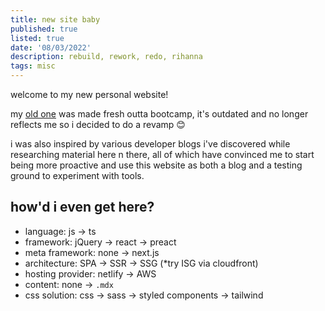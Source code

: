 ```yaml
---
title: new site baby
published: true
listed: true
date: '08/03/2022'
description: rebuild, rework, redo, rihanna
tags: misc
---
```


welcome to my new personal website!

my [old one](https://www.phil-chan.ca) was made fresh outta bootcamp, it's outdated and no longer reflects me so i decided to do a revamp 😊

i was also inspired by various developer blogs i've discovered while researching material here n there, all of which have convinced me
to start being more proactive and use this website as both a blog and a testing ground to experiment with tools.

## how'd i even get here?

- language: js → ts
- framework: jQuery → react → preact
- meta framework: none → next.js
- architecture: SPA → SSR → SSG (*try ISG via cloudfront)
- hosting provider: netlify → AWS
- content: none → `.mdx`
- css solution: css → sass → styled components → tailwind
